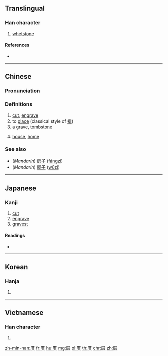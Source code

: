 ==Translingual==

===Han character===
{{Han char|rn=27|rad=厂|as=08|sn=10|four=71261|canj=MTA|ids=⿸厂昔}}

# [[whetstone]]

====References====
* {{Han ref|kx=0161.370|dkj=02961|dj=0368.140|hdz=10073.090|uh=539D|ud=21405|bh=ADED|bd=44525}}

----

==Chinese==
{{zh-forms}}

===Pronunciation===
{{zh-pron
|m=cuò
|c=cou3
|mn=chhù
|mc=y
|oc=y
|ma=
|cat=n,v
}}

===Definitions===
# [[cut]], [[engrave]]
# to [[place]] (classical style of [[措]])
# a [[grave]], [[tombstone]]
# {{lb|zh|Min Nan}} [[house]], [[home]]

===See also===
* (''Mandarin'') [[房子]] ([[fángzi]])
* (''Mandarin'') [[屋子]] ([[wūzi]])

----

==Japanese==

===Kanji===
{{ja-kanji|grade=|rs=厂08}}

# [[cut]]
# [[engrave]]
# [[gravest]]

====Readings====
* {{ja-readings|on=[[さく]] (saku), [[そ]] (so), [[せき]] (seki), [[じゃく]] (jaku)|kun=[[と]] (to), [[まじる]] (majiru), [[おく]] (oku)}}

----

==Korean==

===Hanja===
{{ko-hanja|hangeul=조|rv=jo|mr=cho}}

# {{defn|lang=ko|sort=厂08}}

----

==Vietnamese==

===Han character===
{{vi-readings|rs=厂08| hanviet = xó}}

# {{defn|lang=vi|sort=厂08}}

[[zh-min-nan:厝]]
[[fr:厝]]
[[hu:厝]]
[[mg:厝]]
[[pl:厝]]
[[th:厝]]
[[chr:厝]]
[[zh:厝]]